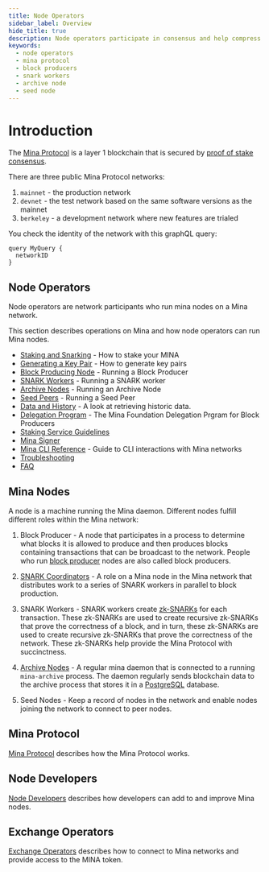 ```yaml
---
title: Node Operators
sidebar_label: Overview
hide_title: true
description: Node operators participate in consensus and help compress data by generating zk-SNARKs.
keywords:
  - node operators
  - mina protocol
  - block producers
  - snark workers
  - archive node
  - seed node
---
```


# Introduction

The [Mina Protocol](/mina-protocol) is a layer 1 blockchain that is secured by [proof of stake consensus](/mina-protocol/proof-of-stake).

There are three public Mina Protocol networks:

1. `mainnet`  - the production network
2. `devnet`   - the test network based on the same software versions as the mainnet
3. `berkeley` - a development network where new features are trialed

You check the identity of the network with this graphQL query:

```
query MyQuery {
  networkID
}
```


## Node Operators

Node operators are network participants who run mina nodes on a Mina network.

This section describes operations on Mina and how node operators can run Mina nodes.

- [Staking and Snarking](/node-operators/staking-and-snarking) - How to stake your MINA
- [Generating a Key Pair](/node-operators/generating-a-keypair) - How to generate key pairs
- [Block Producing Node](/node-operators/block-producer-node) - Running a Block Producer
- [SNARK Workers](/node-operators/snark-workers) - Running a SNARK worker
- [Archive Nodes](/node-operators/archive-nodes) - Running an Archive Node
- [Seed Peers](/node-operators/seed-peers) - Running a Seed Peer
- [Data and History](/node-operators/data-and-history) - A look at retrieving historic data.
- [Delegation Program](/node-operators/delegation-program) - The Mina Foundation Delegation Prgram for Block Producers 
- [Staking Service Guidelines](/node-operators/staking-service-guidelines)
- [Mina Signer](/node-operators/mina-signer)
- [Mina CLI Reference](/node-operators/mina-cli-reference) - Guide to CLI interactions with Mina networks 
- [Troubleshooting](/node-operators/troubleshooting)
- [FAQ](/node-operators/faq)


## Mina Nodes

A node is a machine running the Mina daemon. Different nodes fulfill different roles within the Mina network:

1. Block Producer - A node that participates in a process to determine what blocks it is allowed to produce and then produces blocks containing transactions that can be broadcast to the network. People who run [block producer](https://docs.minaprotocol.com/mina-protocol/block-producers) nodes are also called block producers.

2. [SNARK Coordinators](https://docs.minaprotocol.com/glossary#snark-coordinator) - A role on a Mina node in the Mina network that distributes work to a series of SNARK workers in parallel to block production.

3. SNARK Workers -  SNARK workers create [zk-SNARKs](https://minaprotocol.com/blog/what-are-zk-snarks) for each transaction. These zk-SNARKs are used to create recursive zk-SNARKs that prove the correctness of a block, and in turn, these zk-SNARKs are used to create recursive zk-SNARKs that prove the correctness of the network. These zk-SNARKs help provide the Mina Protocol with succinctness. 

4. [Archive Nodes](https://docs.minaprotocol.com/node-operators/archive-node) - A regular mina daemon that is connected to a running `mina-archive` process. The daemon regularly sends blockchain data to the archive process that stores it in a [PostgreSQL](https://www.postgresql.org/) database.

5. Seed Nodes - Keep a record of nodes in the network and enable nodes joining the network to connect to peer nodes.


## Mina Protocol

[Mina Protocol](../mina-protocol) describes how the Mina Protocol works.

## Node Developers

[Node Developers](../node-developers) describes how developers can add to and improve Mina nodes.

## Exchange Operators

[Exchange Operators](../exchange-operators/faq) describes how to connect to Mina networks and provide access to the MINA token.
